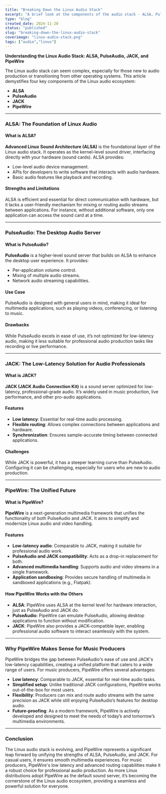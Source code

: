 ```yaml
---
title: "Breaking Down the Linux Audio Stack"
excerpt: "A brief look at the components of the audio stack - ALSA, Pulse, JACK and Pipewire."
type: "blog"
created_date: 2024-11-20
status: "published"
slug: "breaking-down-the-linux-audio-stack"
coverimage: "linux-audio-stack.png"
tags: ["audio","linux"]
---
```


**Understanding the Linux Audio Stack: ALSA, PulseAudio, JACK, and PipeWire**

The Linux audio stack can seem complex, especially for those new to audio production or transitioning from other operating systems. This article demystifies four key components of the Linux audio ecosystem:
- **ALSA**
- **PulseAudio**
- **JACK**
- **PipeWire**

---

### **ALSA: The Foundation of Linux Audio**
#### What is ALSA?
**Advanced Linux Sound Architecture (ALSA)** is the foundational layer of the Linux audio stack. It operates as the kernel-level sound driver, interfacing directly with your hardware (sound cards). ALSA provides:
- Low-level audio device management.
- APIs for developers to write software that interacts with audio hardware.
- Basic audio features like playback and recording.

#### Strengths and Limitations
ALSA is efficient and essential for direct communication with hardware, but it lacks a user-friendly mechanism for mixing or routing audio streams between applications. For instance, without additional software, only one application can access the sound card at a time.

---

### **PulseAudio: The Desktop Audio Server**
#### What is PulseAudio?
**PulseAudio** is a higher-level sound server that builds on ALSA to enhance the desktop user experience. It provides:
- Per-application volume control.
- Mixing of multiple audio streams.
- Network audio streaming capabilities.

#### Use Case
PulseAudio is designed with general users in mind, making it ideal for multimedia applications, such as playing videos, conferencing, or listening to music.

#### Drawbacks
While PulseAudio excels in ease of use, it’s not optimized for low-latency audio, making it less suitable for professional audio production tasks like recording or live performance.

---

### **JACK: The Low-Latency Solution for Audio Professionals**
#### What is JACK?
**JACK (JACK Audio Connection Kit)** is a sound server optimized for low-latency, professional-grade audio. It’s widely used in music production, live performance, and other pro-audio applications.

#### Features
- **Low latency**: Essential for real-time audio processing.
- **Flexible routing**: Allows complex connections between applications and hardware.
- **Synchronization**: Ensures sample-accurate timing between connected applications.

#### Challenges
While JACK is powerful, it has a steeper learning curve than PulseAudio. Configuring it can be challenging, especially for users who are new to audio production.

---

### **PipeWire: The Unified Future**
#### What is PipeWire?
**PipeWire** is a next-generation multimedia framework that unifies the functionality of both PulseAudio and JACK. It aims to simplify and modernize Linux audio and video handling.

#### Features
- **Low-latency audio**: Comparable to JACK, making it suitable for professional audio work.
- **PulseAudio and JACK compatibility**: Acts as a drop-in replacement for both.
- **Advanced multimedia handling**: Supports audio and video streams in a single framework.
- **Application sandboxing**: Provides secure handling of multimedia in sandboxed applications (e.g., Flatpak).

#### How PipeWire Works with the Others
- **ALSA**: PipeWire uses ALSA at the kernel level for hardware interaction, just as PulseAudio and JACK do.
- **PulseAudio**: PipeWire can emulate PulseAudio, allowing desktop applications to function without modification.
- **JACK**: PipeWire also provides a JACK-compatible layer, enabling professional audio software to interact seamlessly with the system.

---

### **Why PipeWire Makes Sense for Music Producers**
PipeWire bridges the gap between PulseAudio's ease of use and JACK's low-latency capabilities, creating a unified platform that caters to a wide range of users. For music producers, PipeWire offers several advantages:
- **Low latency**: Comparable to JACK, essential for real-time audio tasks.
- **Simplified setup**: Unlike traditional JACK configurations, PipeWire works out-of-the-box for most users.
- **Flexibility**: Producers can mix and route audio streams with the same precision as JACK while still enjoying PulseAudio’s features for desktop audio.
- **Future-proofing**: As a modern framework, PipeWire is actively developed and designed to meet the needs of today’s and tomorrow’s multimedia environments.

---

### **Conclusion**
The Linux audio stack is evolving, and PipeWire represents a significant leap forward by unifying the strengths of ALSA, PulseAudio, and JACK. For casual users, it ensures smooth multimedia experiences. For music producers, PipeWire's low latency and advanced routing capabilities make it a robust choice for professional audio production. As more Linux distributions adopt PipeWire as the default sound server, it’s becoming the cornerstone of the Linux audio ecosystem, providing a seamless and powerful solution for everyone.